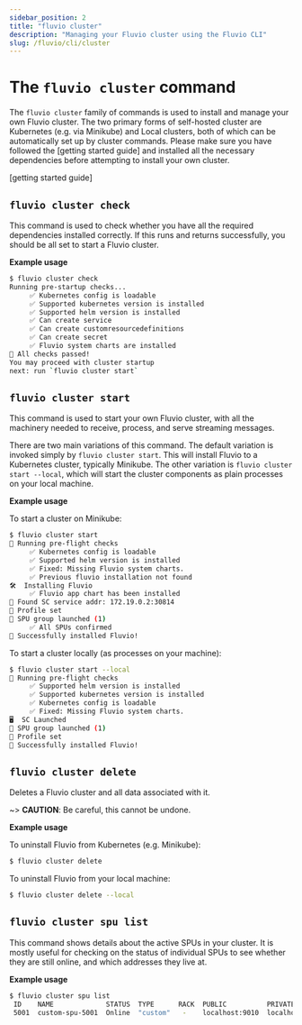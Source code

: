 ```yaml
---
sidebar_position: 2
title: "fluvio cluster"
description: "Managing your Fluvio cluster using the Fluvio CLI"
slug: /fluvio/cli/cluster
---
```


# The `fluvio cluster` command

The `fluvio cluster` family of commands is used to install and manage your own
Fluvio cluster. The two primary forms of self-hosted cluster are Kubernetes
(e.g. via Minikube) and Local clusters, both of which can be automatically set up
by cluster commands. Please make sure you have followed the
[getting started guide] and installed all the necessary dependencies before
attempting to install your own cluster.

[getting started guide]

## `fluvio cluster check`

This command is used to check whether you have all the required dependencies
installed correctly. If this runs and returns successfully, you should be all
set to start a Fluvio cluster.

**Example usage**


```bash copy="fl"
$ fluvio cluster check
Running pre-startup checks...
     ✅ Kubernetes config is loadable
     ✅ Supported kubernetes version is installed
     ✅ Supported helm version is installed
     ✅ Can create service
     ✅ Can create customresourcedefinitions
     ✅ Can create secret
     ✅ Fluvio system charts are installed
🎉 All checks passed!
You may proceed with cluster startup
next: run `fluvio cluster start`
```

## `fluvio cluster start`

This command is used to start your own Fluvio cluster, with all the
machinery needed to receive, process, and serve streaming messages.

There are two main variations of this command. The default variation
is invoked simply by `fluvio cluster start`. This will install Fluvio
to a Kubernetes cluster, typically Minikube. The other variation is
`fluvio cluster start --local`, which will start the cluster components
as plain processes on your local machine.

**Example usage**

To start a cluster on Minikube:


```bash copy="fl"
$ fluvio cluster start
📝 Running pre-flight checks
     ✅ Kubernetes config is loadable
     ✅ Supported helm version is installed
     ✅ Fixed: Missing Fluvio system charts.
     ✅ Previous fluvio installation not found
🛠️  Installing Fluvio
     ✅ Fluvio app chart has been installed
🔎 Found SC service addr: 172.19.0.2:30814
👤 Profile set
🤖 SPU group launched (1)
     ✅ All SPUs confirmed
🎯 Successfully installed Fluvio!
```

To start a cluster locally (as processes on your machine):


```bash copy="fl"
$ fluvio cluster start --local
📝 Running pre-flight checks
     ✅ Supported helm version is installed
     ✅ Supported kubernetes version is installed
     ✅ Kubernetes config is loadable
     ✅ Fixed: Missing Fluvio system charts.
🖥️  SC Launched
🤖 SPU group launched (1)
👤 Profile set
🎯 Successfully installed Fluvio!
```

## `fluvio cluster delete`

Deletes a Fluvio cluster and all data associated with it.

~> **CAUTION**: Be careful, this cannot be undone.

**Example usage**

To uninstall Fluvio from Kubernetes (e.g. Minikube):


```bash copy="fl"
$ fluvio cluster delete
```

To uninstall Fluvio from your local machine:


```bash copy="fl"
$ fluvio cluster delete --local
```

## `fluvio cluster spu list`

This command shows details about the active SPUs in your cluster.
It is mostly useful for checking on the status of individual SPUs
to see whether they are still online, and which addresses they live at.

**Example usage**


```bash copy="fl"
$ fluvio cluster spu list
 ID    NAME             STATUS  TYPE      RACK  PUBLIC          PRIVATE
 5001  custom-spu-5001  Online  "custom"   -    localhost:9010  localhost:9011
```
